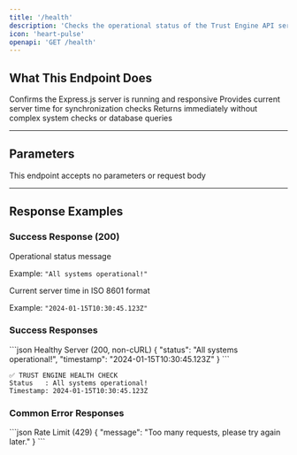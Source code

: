```yaml
---
title: '/health'
description: 'Checks the operational status of the Trust Engine API server.'
icon: 'heart-pulse'
openapi: 'GET /health'
---
```


## What This Endpoint Does

<Steps>
  <Step title="Server Status Check">
    Confirms the Express.js server is running and responsive
  </Step>
  <Step title="Timestamp Generation">
    Provides current server time for synchronization checks
  </Step>
  <Step title="Quick Response">
    Returns immediately without complex system checks or database queries
  </Step>
</Steps>

---

## Parameters

<ResponseField name="None" type="-" required={false}>
  This endpoint accepts no parameters or request body
</ResponseField>

---



## Response Examples

### Success Response (200)

<ResponseField name="status" type="string">
  Operational status message
  
  Example: `"All systems operational!"`
</ResponseField>

<ResponseField name="timestamp" type="string">
  Current server time in ISO 8601 format
  
  Example: `"2024-01-15T10:30:45.123Z"`
</ResponseField>

### Success Responses

<CodeGroup>
```json Healthy Server (200, non-cURL)
{
  "status": "All systems operational!",
  "timestamp": "2024-01-15T10:30:45.123Z"
}
```

```text Healthy Server (200, cURL User-Agent)
✅ TRUST ENGINE HEALTH CHECK
Status   : All systems operational!
Timestamp: 2024-01-15T10:30:45.123Z
```
</CodeGroup>

### Common Error Responses

<CodeGroup>
```json Rate Limit (429)
{
  "message": "Too many requests, please try again later."
}
```
</CodeGroup>
